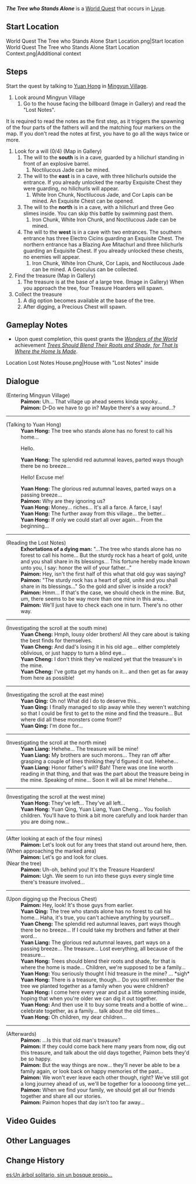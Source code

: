 {{Quest Infobox
|id            = 21007
|type          = World
|region        = Liyue
|area          = Qiongji Estuary
|subarea       = Mingyun Village
|summary       = 
|startLocation = [[Mingyun Village]], [[Liyue]]
|exp           = 400
|primogems     = 50
|rep           = Liyue
|repAmt        = 20
|repOrder      = 181
|other         = {{Card|Liyue Shrine of Depths Key|1}}
|characters    = Traveler; Paimon; Yuan Hong; Yuan Cheng; Yuan Qing; Yuan Liang
}}
'''''The Tree who Stands Alone''''' is a [[World Quest]] that occurs in [[Liyue]].

==Start Location==
<gallery>
World Quest The Tree who Stands Alone Start Location.png|Start location
World Quest The Tree who Stands Alone Start Location Context.png|Additional context
</gallery>

==Steps==
Start the quest by talking to [[Yuan Hong]] in [[Mingyun Village]].
#Look around Mingyun Village
##Go to the house facing the billboard (Image in Gallery) and read the "Lost Notes".

It is required to read the notes as the first step, as it triggers the spawning of the four parts of the fathers will and the matching four markers on the map. If you don't read the notes at first, you have to go all the ways twice or more.
#Look for a will (0/4) (Map in Gallery)
##The will to the '''south''' is in a cave, guarded by a hilichurl standing in front of an explosive barrel.
###Noctilucous Jade can be mined.
##The will to the '''east''' is in a cave, with three hilichurls outside the entrance. If you already unlocked the nearby Exquisite Chest they were guarding, no hilichurls will appear.
###White Iron Chunk, Noctilucous Jade, and Cor Lapis can be mined. An Exquisite Chest can be opened.
##The will to the '''north''' is in a cave, with a hilichurl and three Geo slimes inside. You can skip this battle by swimming past them.
###Iron Chunk, White Iron Chunk, and Noctilucous Jade can be mined.
##The will to the '''west''' is in a cave with two entrances. The southern entrance has three Electro Cicins guarding an Exquisite Chest. The northern entrance has a Blazing Axe Mitachurl and three hilichurls guarding an Exquisite Chest. If you already unlocked these chests, no enemies will appear.
###Iron Chunk, White Iron Chunk, Cor Lapis, and Noctilucous Jade can be mined. A Geoculus can be collected.
#Find the treasure (Map in Gallery)
##The treasure is at the base of a large tree. (Image in Gallery) When you approach the tree, four Treasure Hoarders will spawn.
#Collect the treasure
##A dig option becomes available at the base of the tree.
##After digging, a Precious Chest will spawn.

==Gameplay Notes==
* Upon quest completion, this quest grants the ''[[Wonders of the World]]'' achievement ''[[Trees Should Blend Their Roots and Shade, for That Is Where the Home Is Made]]''.
<gallery>
Location Lost Notes House.png|House with "Lost Notes" inside
</gallery>

==Dialogue==
{{Quest Description|In Mingyun Village you discover a very strangely written will...}}
{{Dialogue start}}
;(Entering Mingyun Village)
:'''Paimon:''' Uh... That village up ahead seems kinda spooky...
:'''Paimon:''' D–Do we have to go in? Maybe there's a way around...?
----
;(Talking to Yuan Hong)
:'''Yuan Hong:''' The tree who stands alone has no forest to call his home...
:{{DIcon}} Hello.
:'''Yuan Hong:''' The splendid red autumnal leaves, parted ways though there be no breeze...
:{{DIcon}} Hello! Excuse me!
:'''Yuan Hong:''' The glorious red autumnal leaves, parted ways on a passing breeze...
:'''Paimon:''' Why are they ignoring us?
:'''Yuan Hong:''' Money... riches... It's all a farce. A farce, I say!
:'''Yuan Hong:''' The further away from this village... the better...
:'''Yuan Hong:''' If only we could start all over again... From the beginning...
----
;(Reading the Lost Notes)
:'''Exhortations of a dying man:''' "...The tree who stands alone has no forest to call his home... But the sturdy rock has a heart of gold, unite and you shall share in its blessings... This fortune hereby made known unto you, I say: honor the will of your father..."
:'''Paimon:''' Hey, isn't the first half of this what that old guy was saying?
:'''Paimon:''' "The sturdy rock has a heart of gold, unite and you shall share in its blessings..." So the gold and silver is inside a rock?
:'''Paimon:''' Hmm... If that's the case, we should check in the mine. But, um, there seems to be way more than one mine in this area...
:'''Paimon:''' We'll just have to check each one in turn. There's no other way.
----
;(Investigating the scroll at the south mine)
:'''Yuan Cheng:''' Hmph, lousy older brothers! All they care about is taking the best finds for themselves.
:'''Yuan Cheng:''' And dad's losing it in his old age... either completely oblivious, or just happy to turn a blind eye...
:'''Yuan Cheng:''' I don't think they've realized yet that the treasure's in the mine.
:'''Yuan Cheng:''' I've gotta get my hands on it... and then get as far away from here as possible!
----
;(Investigating the scroll at the east mine)
:'''Yuan Qing:''' Oh no! What did I do to deserve this...
:'''Yuan Qing:''' I finally managed to slip away while they weren't watching so that I could be first to get to the mine and find the treasure... But where did all these monsters come from!?
:'''Yuan Qing:''' I'm done for...
----
;(Investigating the scroll at the north mine)
:'''Yuan Liang:''' Hehehe... The treasure will be mine!
:'''Yuan Liang:''' My brothers are such morons... They ran off after grasping a couple of lines thinking they'd figured it out. Hehehe...
:'''Yuan Liang:''' Honor father's will? Bah! There was one line worth reading in that thing, and that was the part about the treasure being in the mine. Speaking of mine... Soon it will all be mine! Hehehe...
----
;(Investigating the scroll at the west mine)
:'''Yuan Hong:''' They've left... They've all left...
:'''Yuan Hong:''' Yuan Qing, Yuan Liang, Yuan Cheng... You foolish children. You'll have to think a bit more carefully and look harder than you are doing now...
----
;(After looking at each of the four mines)
:'''Paimon:''' Let's look out for any trees that stand out around here, then.
;(When approaching the marked area)
:'''Paimon:''' Let's go and look for clues.
;(Near the tree)
:'''Paimon:''' Uh-oh, behind you! It's the Treasure Hoarders!
:'''Paimon:''' Ugh. We seem to run into these guys every single time there's treasure involved...
----
;(Upon digging up the Precious Chest)
:'''Paimon:''' Hey, look! It's those guys from earlier.
:'''Yuan Qing:''' The tree who stands alone has no forest to call his home... Haha, it's true, you can't achieve anything by yourself...
:'''Yuan Cheng:''' The splendid red autumnal leaves, part ways though there be no breeze... If I could take my brothers and father at their word...
:'''Yuan Liang:''' The glorious red autumnal leaves, part ways on a passing breeze... The treasure... Lost everything, all because of the treasure...
:'''Yuan Hong:''' Trees should blend their roots and shade, for that is where the home is made... Children, we're supposed to be a family...
:'''Yuan Hong:''' You seriously thought I hid treasure in the mine? ... *sigh*
:'''Yuan Hong:''' There is a treasure, though... Do you still remember the tree we planted together as a family when you were children?
:'''Yuan Hong:''' I come here every year and put a little something inside, hoping that when you're older we can dig it out together.
:'''Yuan Hong:''' And then use it to buy some treats and a bottle of wine... celebrate together, as a family... talk about the old times...
:'''Yuan Hong:''' Oh children, my dear children...
----
;(Afterwards)
:'''Paimon:''' ...Is this that old man's treasure?
:'''Paimon:''' If they could come back here many years from now, dig out this treasure, and talk about the old days together, Paimon bets they'd be so happy.
:'''Paimon:''' But the way things are now... they'll never be able to be a family again, or look back on happy memories of the past...
:'''Paimon:''' We won't ever leave each other though, right? We've still got a long journey ahead of us, we'll be together for a looooong time yet...
:'''Paimon:''' When we find your family, we should get all our friends together and share all our stories.
:'''Paimon:''' Paimon hopes that day isn't too far away...
{{Dialogue end}}

==Video Guides==
{{EVT
|video1   = https://youtu.be/5kYO3XePOvQ
|caption1 = Quest Guide

|video2   = https://youtu.be/7fiP8y2tCzk
|caption2 = The Tree who Stands Alone Guide
}}

==Other Languages==
{{Other Languages
|en      = The Tree who Stands Alone
|zhs     = 孤木孑立，无林可依
|zhs_rm  = Gū Mù Jié Lì, Wú Lín Kě Yī
|zht     = 孤木孑立，無林可依
|zht_rm  = Gū Mù Jié Lì, Wú Lín Kě Yī
|zh_tl   = The Tree who Stands Alone Has No Forest to Call His Home
|ja      = 頼れない孤木
|ja_rm   = Tayorenai Koboku{{Assumed}}
|ja_tl   = Abandoned Lone Tree
|ko      = 홀로 서 있는 나무는 의지할 숲이 없고
|ko_rm   = Hollo Seo Inneun Namuneun Uijihal Sup-i Eopkko
|ko_tl   = The Tree which Stands Alone Has No Forest to Depend
|es      = Un árbol solitario, sin un bosque propio...
|es_tl   = A Solitary Tree, Without a Forest of Its Own...
|fr      = L'arbre sans la forêt
|fr_tl   = The Tree Without the Forest
|ru      = Одинокое дерево
|ru_tl   = Lone Tree
|th      = ต้นไม้อันโดดเดี่ยว ไร้ซึ่งป่าให้พักพิง...
|th_rm   = Tonmai An Dotdiao Rai Sueng Pa Hai Phakphing...
|th_tl   = 
|vi      = Cây mọc một mình, chẳng thể thành rừng
|vi_tl   = The Solitary Tree Who Cannot be Part of a Forest
|de      = Der einsame Baum hat keinen Wald
|de_tl   = The Solitary Tree Doesn't Have A Forest
|id      = Pohon yang Berdiri Sendiri
|id_tl   = Tree who Stands Alone
|pt      = Árvore Solitária
|pt_tl   = Solitary Tree
|tr      = Tek ve Hür Yaşayan Ağaç
|tr_tl   = 
|it      = L'albero solitario
|it_tl   = 
}}

==Change History==
{{Change History|1.0}}

[[es:Un árbol solitario, sin un bosque propio...]]